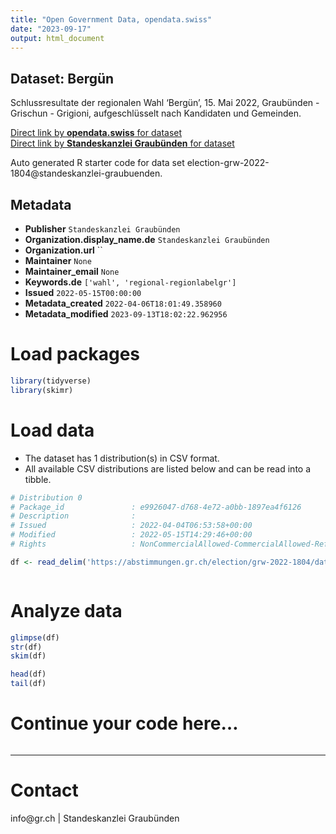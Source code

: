 ```yaml
---
title: "Open Government Data, opendata.swiss"
date: "2023-09-17"
output: html_document
---
```


## Dataset: Bergün

Schlussresultate der regionalen Wahl 'Bergün', 15. Mai 2022, Graubünden - Grischun - Grigioni, aufgeschlüsselt nach Kandidaten und Gemeinden.

[Direct link by **opendata.swiss** for dataset](https://opendata.swiss/de/dataset/bergun)<br>
[Direct link by **Standeskanzlei Graubünden** for dataset](https://abstimmungen.gr.ch/election/grw-2022-1804/data)

Auto generated R starter code for data set election-grw-2022-1804@standeskanzlei-graubuenden.

## Metadata

- **Publisher** `Standeskanzlei Graubünden`
- **Organization.display_name.de** `Standeskanzlei Graubünden`
- **Organization.url** ``
- **Maintainer** `None`
- **Maintainer_email** `None`
- **Keywords.de** `['wahl', 'regional-regionlabelgr']`
- **Issued** `2022-05-15T00:00:00`
- **Metadata_created** `2022-04-06T18:01:49.358960`
- **Metadata_modified** `2023-09-13T18:02:22.962956`


# Load packages

```r

library(tidyverse)
library(skimr)

```

# Load data

-   The dataset has 1 distribution(s) in CSV format.
-   All available CSV distributions are listed below and can be read into a tibble.

```r

# Distribution 0
# Package_id               : e9926047-d768-4e72-a0bb-1897ea4f6126
# Description              : 
# Issued                   : 2022-04-04T06:53:58+00:00
# Modified                 : 2022-05-15T14:29:46+00:00
# Rights                   : NonCommercialAllowed-CommercialAllowed-ReferenceRequired

df <- read_delim('https://abstimmungen.gr.ch/election/grw-2022-1804/data-csv')



```

# Analyze data

```r

glimpse(df)
str(df)
skim(df)

head(df)
tail(df)

```

# Continue your code here...

```r

```

------------------------------------------------------------------------

# Contact

info@gr.ch | Standeskanzlei Graubünden
